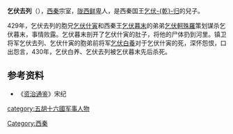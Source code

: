 '''乞伏去列'''（{{bd|？||430年|catIdx=Q}}），[[西秦|西秦]]宗室，[[陇西鲜卑|陇西鲜卑]]人，是西秦国王[[乞伏乾归|乞伏-{乾}-归]]的兒子。

429年，乞伏去列的胞兄[[乞伏什寅|乞伏什寅]]和西秦王[[乞伏暮末|乞伏暮末]]的弟弟[[乞伏軻殊羅|乞伏軻殊羅]]策划谋杀乞伏暮末，事情败露。乞伏暮末剖开了乞伏什寅的肚子，将他的尸体扔到河里。镇卫将军乞伏去列、乞伏什寅的胞弟前将军[[乞伏白養|乞伏白養]]对于乞伏什寅的死，深怀怨恨，口出怨言，430年，乞伏白养、乞伏去列被乞伏暮末先后杀死。

==参考资料==
*《[[资治通鉴|资治通鉴]]》宋纪
{{DEFAULTSORT:Q}}
[[Category:西秦|Category:西秦]]
[[category:五胡十六國军事人物|category:五胡十六國军事人物]]